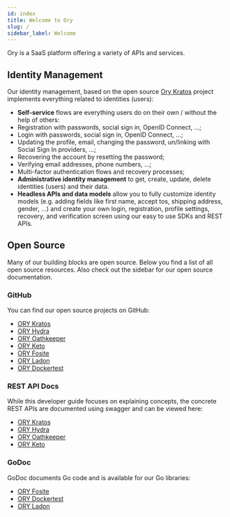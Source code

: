 ```yaml
---
id: index
title: Welcome to Ory
slug: /
sidebar_label: Welcome
---
```


Ory is a SaaS platform offering a variety of APIs and services.

## Identity Management

Our identity management, based on the open source [Ory Kratos](https://www.ory.sh/kratos) project implements everything
related to identities (users):

- **Self-service** flows are everything users do on their own / without the help of others:
- Registration with passwords, social sign in, OpenID Connect, ...;
- Login with passwords, social sign in, OpenID Connect, ...;
- Updating the profile, email, changing the password, un/linking with Social Sign In providers, ...;
- Recovering the account by resetting the password;
- Verifying email addresses, phone numbers, ...;
- Multi-factor authentication flows and recovery processes;
- **Administrative identity management** to get, create, update, delete identities (users) and their data.
- **Headless APIs and data models** allow you to fully customize identity models (e.g. adding fields like first name, accept tos, shipping address, gender, ...)
and create your own login, registration, profile settings, recovery, and verification screen using our easy to use SDKs and REST APIs.

## Open Source

Many of our building blocks are open source. Below you find a list of all open source resources. Also check out
the sidebar for our open source documentation.

### GitHub

You can find our open source projects on GitHub:

- [ORY Kratos](https://github.com/ory/kratos)
- [ORY Hydra](https://github.com/ory/hydra)
- [ORY Oathkeeper](https://github.com/ory/oathkeeper)
- [ORY Keto](https://github.com/ory/keto)
- [ORY Fosite](https://github.com/ory/fosite)
- [ORY Ladon](https://github.com/ory/ladon)
- [ORY Dockertest](https://github.com/ory/dockertest)

### REST API Docs

While this developer guide focuses on explaining concepts, the concrete REST
APIs are documented using swagger and can be viewed here:

- [ORY Kratos](https://www.ory.sh/kratos/docs/reference/api)
- [ORY Hydra](https://www.ory.sh/hydra/docs/reference/api)
- [ORY Oathkeeper](https://www.ory.sh/oathkeeper/docs/reference/api)
- [ORY Keto](https://www.ory.sh/keto/docs/reference/api)

### GoDoc

GoDoc documents Go code and is available for our Go libraries:

- [ORY Fosite](https://godoc.org/github.com/ory/fosite)
- [ORY Dockertest](https://godoc.org/github.com/ory/dockertest)
- [ORY Ladon](https://godoc.org/github.com/ory/ladon)
